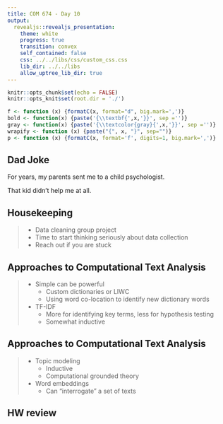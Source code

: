```yaml
---
title: COM 674 - Day 10
output: 
  revealjs::revealjs_presentation:
    theme: white
    progress: true
    transition: convex
    self_contained: false
    css: ../../libs/css/custom_css.css
    lib_dir: ../../libs
    allow_uptree_lib_dir: true
---
```


```r
knitr::opts_chunk$set(echo = FALSE)
knitr::opts_knit$set(root.dir = './')

f <- function (x) {formatC(x, format="d", big.mark=',')}
bold <- function(x) {paste('{\\textbf{',x,'}}', sep ='')}
gray <- function(x) {paste('{\\textcolor{gray}{',x,'}}', sep ='')}
wrapify <- function (x) {paste("{", x, "}", sep="")}
p <- function (x) {formatC(x, format='f', digits=1, big.mark=',')}
```

## Dad Joke

For years, my parents sent me to a child psychologist.

<span class='fragment'> That kid didn't help me at all.</span>


## Housekeeping

> - Data cleaning group project
> - Time to start thinking seriously about data collection
> - Reach out if you are stuck


## Approaches to Computational Text Analysis

> - Simple can be powerful
>   - Custom dictionaries or LIWC
>   - Using word co-location to identify new dictionary words
> - TF-IDF
>   - More for identifying key terms, less for hypothesis testing
>   - Somewhat inductive


## Approaches to Computational Text Analysis
> - Topic modeling
>   - Inductive
>   - Computational grounded theory
> - Word embeddings
>   - Can "interrogate" a set of texts


## HW review

